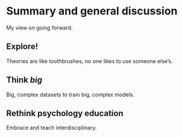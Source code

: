 # Summary and general discussion
My view on going forward.

## Explore!
Theories are like toothbrushes, no one likes to use someone else's.

## Think *big*
Big, complex datasets to train big, complex models.

## Rethink psychology education
Embrace and teach interdisciplinary.